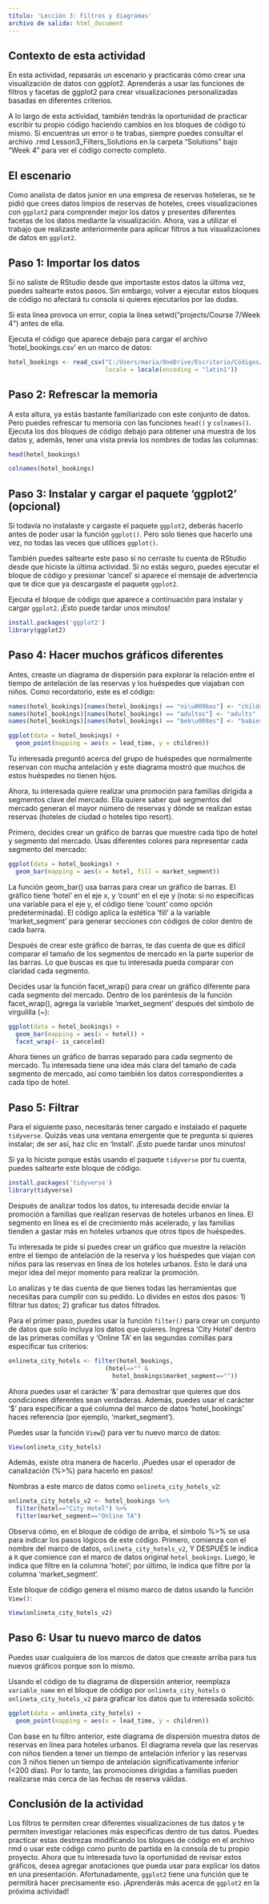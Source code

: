 ```yaml
---
título: 'Lección 3: Filtros y diagramas'
archivo de salida: html_document
---
```


## Contexto de esta actividad

En esta actividad, repasarás un escenario y practicarás cómo crear una visualización de datos con ggplot2. Aprenderás a usar las funciones de filtros y facetas de ggplot2 para crear visualizaciones personalizadas basadas en diferentes criterios.

A lo largo de esta actividad, también tendrás la oportunidad de practicar escribir tu propio código haciendo cambios en los bloques de código tú mismo. Si encuentras un error o te trabas, siempre puedes consultar el archivo .rmd Lesson3_Filters_Solutions en la carpeta "Solutions" bajo "Week 4" para ver el código correcto completo.

## El escenario

Como analista de datos junior en una empresa de reservas hoteleras, se te pidió que crees datos limpios de reservas de hoteles, crees visualizaciones con `ggplot2` para comprender mejor los datos y presentes diferentes facetas de los datos mediante la visualización. Ahora, vas a utilizar el trabajo que realizaste anteriormente para aplicar filtros a tus visualizaciones de datos en `ggplot2`.

## Paso 1: Importar los datos

Si no saliste de RStudio desde que importaste estos datos la última vez, puedes saltearte estos pasos. Sin embargo, volver a ejecutar estos bloques de código no afectará tu consola si quieres ejecutarlos por las dudas.

Si esta línea provoca un error, copia la línea setwd("projects/Course 7/Week 4") antes de ella.

Ejecuta el código que aparece debajo para cargar el archivo 'hotel_bookings.csv' en un marco de datos:

```r
hotel_bookings <- read_csv("C:/Users/maria/OneDrive/Escritorio/Códigos/Programacion en R/Curso R/hotel_bookings.csv", 
                           locale = locale(encoding = "latin1"))

```

## Paso 2: Refrescar la memoria

A esta altura, ya estás bastante familiarizado con este conjunto de datos. Pero puedes refrescar tu memoria con las funciones `head()` y `colnames()`. Ejecuta los dos bloques de código debajo para obtener una muestra de los datos y, además, tener una vista previa los nombres de todas las columnas:

```r
head(hotel_bookings)
```

```r
colnames(hotel_bookings)
```

## Paso 3: Instalar y cargar el paquete 'ggplot2' (opcional)

Si todavía no instalaste y cargaste el paquete `ggplot2`, deberás hacerlo antes de poder usar la función `ggplot()`. Pero solo tienes que hacerlo una vez, no todas las veces que utilices `ggplot()`.

También puedes saltearte este paso si no cerraste tu cuenta de RStudio desde que hiciste la última actividad. Si no estás seguro, puedes ejecutar el bloque de código y presionar 'cancel' si aparece el mensaje de advertencia que te dice que ya descargaste el paquete `ggplot2`.

Ejecuta el bloque de código que aparece a continuación para instalar y cargar `ggplot2`. ¡Esto puede tardar unos minutos!

```r
install.packages('ggplot2')
library(ggplot2)
```

## Paso 4: Hacer muchos gráficos diferentes

Antes, creaste un diagrama de dispersión para explorar la relación entre el tiempo de antelación de las reservas y los huéspedes que viajaban con niños. Como recordatorio, este es el código:

```r
names(hotel_bookings)[names(hotel_bookings) == "ni\u0096os"] <- "children"
names(hotel_bookings)[names(hotel_bookings) == "adultos"] <- "adults"
names(hotel_bookings)[names(hotel_bookings) == "beb\u008es"] <- "babies"

```

```r
ggplot(data = hotel_bookings) +
  geom_point(mapping = aes(x = lead_time, y = children))
```

Tu interesada preguntó acerca del grupo de huéspedes que normalmente reservan con mucha antelación y este diagrama mostró que muchos de estos huéspedes no tienen hijos.

Ahora, tu interesada quiere realizar una promoción para familias dirigida a segmentos clave del mercado. Ella quiere saber qué segmentos del mercado generan el mayor número de reservas y dónde se realizan estas reservas (hoteles de ciudad o hoteles tipo resort).

Primero, decides crear un gráfico de barras que muestre cada tipo de hotel y segmento del mercado. Usas diferentes colores para representar cada segmento del mercado:

```r
ggplot(data = hotel_bookings) +
  geom_bar(mapping = aes(x = hotel, fill = market_segment))
```

La función geom_bar() usa barras para crear un gráfico de barras. El gráfico tiene 'hotel' en el eje x, y 'count' en el eje y (nota: si no especificas una variable para el eje y, el código tiene 'count' como opción predeterminada). El código aplica la estética 'fill' a la variable 'market_segment' para generar secciones con códigos de color dentro de cada barra.

Después de crear este gráfico de barras, te das cuenta de que es difícil comparar el tamaño de los segmentos de mercado en la parte superior de las barras. Lo que buscas es que tu interesada pueda comparar con claridad cada segmento.

Decides usar la función facet_wrap() para crear un gráfico diferente para cada segmento del mercado. Dentro de los paréntesis de la función facet_wrap(), agrega la variable 'market_segment' después del símbolo de virgulilla (\~):

```r
ggplot(data = hotel_bookings) +
  geom_bar(mapping = aes(x = hotel)) +
  facet_wrap(~ is_canceled)

```

Ahora tienes un gráfico de barras separado para cada segmento de mercado. Tu interesada tiene una idea más clara del tamaño de cada segmento de mercado, así como también los datos correspondientes a cada tipo de hotel.

## Paso 5: Filtrar

Para el siguiente paso, necesitarás tener cargado e instalado el paquete `tidyverse`. Quizás veas una ventana emergente que te pregunta si quieres instalar; de ser así, haz clic en 'Install'. ¡Esto puede tardar unos minutos!

Si ya lo hiciste porque estás usando el paquete `tidyverse` por tu cuenta, puedes saltearte este bloque de código.

```r
install.packages('tidyverse')
library(tidyverse)
```

Después de analizar todos los datos, tu interesada decide enviar la promoción a familias que realizan reservas de hoteles urbanos en línea. El segmento en línea es el de crecimiento más acelerado, y las familias tienden a gastar más en hoteles urbanos que otros tipos de huéspedes.

Tu interesada te pide si puedes crear un gráfico que muestre la relación entre el tiempo de antelación de la reserva y los huéspedes que viajan con niños para las reservas en línea de los hoteles urbanos. Esto le dará una mejor idea del mejor momento para realizar la promoción.

Lo analizas y te das cuenta de que tienes todas las herramientas que necesitas para cumplir con su pedido. Lo divides en estos dos pasos: 1) filtrar tus datos; 2) graficar tus datos filtrados.

Para el primer paso, puedes usar la función `filter()` para crear un conjunto de datos que solo incluya los datos que quieres. Ingresa 'City Hotel' dentro de las primeras comillas y 'Online TA' en las segundas comillas para especificar tus criterios:

```r
onlineta_city_hotels <- filter(hotel_bookings, 
                           (hotel=="" &
                             hotel_bookings$market_segment==""))
```

Ahora puedes usar el carácter '&' para demostrar que quieres que dos condiciones diferentes sean verdaderas. Además, puedes usar el carácter '\$' para especificar a qué columna del marco de datos 'hotel_bookings' haces referencia (por ejemplo, 'market_segment').

Puedes usar la función `View`() para ver tu nuevo marco de datos:

```r
View(onlineta_city_hotels)
```

Además, existe otra manera de hacerlo. ¡Puedes usar el operador de canalización (%\>%) para hacerlo en pasos!

Nombras a este marco de datos como `onlineta_city_hotels_v2`:

```r
onlineta_city_hotels_v2 <- hotel_bookings %>%
  filter(hotel=="City Hotel") %>%
  filter(market_segment=="Online TA")
```

Observa cómo, en el bloque de código de arriba, el símbolo %\>% se usa para indicar los pasos lógicos de este código. Primero, comienza con el nombre del marco de datos, `onlineta_city_hotels_v2`, Y DESPUÉS le indica a `R` que comience con el marco de datos original `hotel_bookings`. Luego, le indica que filtre en la columna 'hotel'; por último, le indica que filtre por la columna 'market_segment'.

Este bloque de código genera el mismo marco de datos usando la función `View()`:

```r
View(onlineta_city_hotels_v2)
```

## Paso 6: Usar tu nuevo marco de datos

Puedes usar cualquiera de los marcos de datos que creaste arriba para tus nuevos gráficos porque son lo mismo.

Usando el código de tu diagrama de dispersión anterior, reemplaza `variable_name` en el bloque de código por `onlineta_city_hotels` o `onlineta_city_hotels_v2` para graficar los datos que tu interesada solicitó:

```r
ggplot(data = onlineta_city_hotels) +
  geom_point(mapping = aes(x = lead_time, y = children))
```

Con base en tu filtro anterior, este diagrama de dispersión muestra datos de reservas en línea para hoteles urbanos. El diagrama revela que las reservas con niños tienden a tener un tiempo de antelación inferior y las reservas con 3 niños tienen un tiempo de antelación significativamente inferior (\<200 días). Por lo tanto, las promociones dirigidas a familias pueden realizarse más cerca de las fechas de reserva válidas.

## Conclusión de la actividad

Los filtros te permiten crear diferentes visualizaciones de tus datos y te permiten investigar relaciones más específicas dentro de tus datos. Puedes practicar estas destrezas modificando los bloques de código en el archivo rmd o usar este código como punto de partida en la consola de tu propio proyecto. Ahora que tu interesada tuvo la oportunidad de revisar estos gráficos, desea agregar anotaciones que pueda usar para explicar los datos en una presentación. Afortunadamente, `ggplot2` tiene una función que te permitirá hacer precisamente eso. ¡Aprenderás más acerca de `ggplot2` en la próxima actividad!
